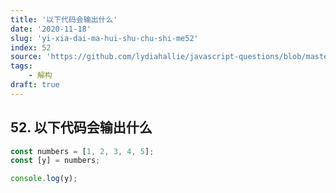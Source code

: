 ```yaml
---
title: '以下代码会输出什么'
date: '2020-11-18'
slug: 'yi-xia-dai-ma-hui-shu-chu-shi-me52'
index: 52
source: 'https://github.com/lydiahallie/javascript-questions/blob/master/zh-CN/README-zh_CN.md#59-%E8%BE%93%E5%87%BA%E6%98%AF%E4%BB%80%E4%B9%88'
tags:
    - 解构
draft: true
---
```


## 52. 以下代码会输出什么

```js:index.js
const numbers = [1, 2, 3, 4, 5];
const [y] = numbers;

console.log(y);
```
